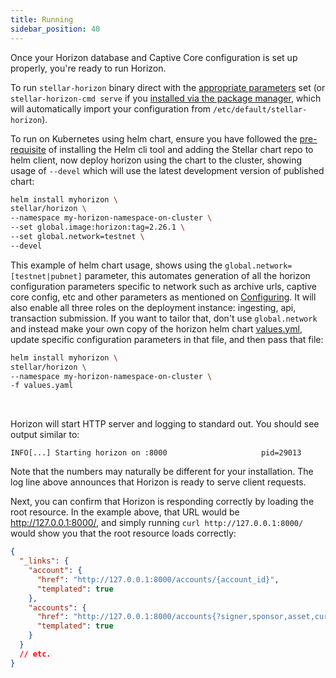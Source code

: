 ```yaml
---
title: Running
sidebar_position: 40
---
```



Once your Horizon database and Captive Core configuration is set up properly, you're ready to run Horizon.

To run `stellar-horizon` binary direct with the [appropriate parameters](./configuring.mdx#parameters) set (or `stellar-horizon-cmd serve` if you [installed via the package manager](./installing.mdx#package-manager), which will automatically import your configuration from `/etc/default/stellar-horizon`).

To run on Kubernetes using helm chart, ensure you have followed the [pre-requisite](./installing.mdx#helm-chart-installation) of installing the Helm cli tool and adding the Stellar chart repo to helm client, now deploy horizon using the chart to the cluster, showing usage of `--devel` which will use the latest development version of published chart:

<CodeExample>

```bash
helm install myhorizon \
stellar/horizon \
--namespace my-horizon-namespace-on-cluster \
--set global.image:horizon:tag=2.26.1 \
--set global.network=testnet \
--devel
```

</CodeExample>

This example of helm chart usage, shows using the `global.network=[testnet|pubnet]` parameter, this automates generation of all the horizon configuration parameters specific to network such as archive urls, captive core config, etc and other parameters as mentioned on [Configuring](./configuring.mdx). It will also enable all three roles on the deployment instance: ingesting, api, transaction submission. If you want to tailor that, don't use `global.network` and instead make your own copy of the horizon helm chart [values.yml](https://github.com/stellar/helm-charts/blob/main/charts/horizon/values.yaml), update specific configuration parameters in that file, and then pass that file:

<CodeExample>

```bash
helm install myhorizon \
stellar/horizon \
--namespace my-horizon-namespace-on-cluster \
-f values.yaml
```

</CodeExample>

<br />

Horizon will start HTTP server and logging to standard out. You should see output similar to:

<CodeExample>

```
INFO[...] Starting horizon on :8000                     pid=29013
```

</CodeExample>

Note that the numbers may naturally be different for your installation. The log line above announces that Horizon is ready to serve client requests.

Next, you can confirm that Horizon is responding correctly by loading the root resource. In the example above, that URL would be http://127.0.0.1:8000/, and simply running `curl http://127.0.0.1:8000/` would show you that the root resource loads correctly:

<CodeExample>

```json
{
  "_links": {
    "account": {
      "href": "http://127.0.0.1:8000/accounts/{account_id}",
      "templated": true
    },
    "accounts": {
      "href": "http://127.0.0.1:8000/accounts{?signer,sponsor,asset,cursor,limit,order}",
      "templated": true
    }
  }
  // etc.
}
```

</CodeExample>
